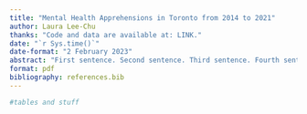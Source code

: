 ```yaml
---
title: "Mental Health Apprehensions in Toronto from 2014 to 2021"
author: Laura Lee-Chu
thanks: "Code and data are available at: LINK."
date: "`r Sys.time()`"
date-format: "2 February 2023"
abstract: "First sentence. Second sentence. Third sentence. Fourth sentence."
format: pdf
bibliography: references.bib
---
```


```r
#tables and stuff



```


